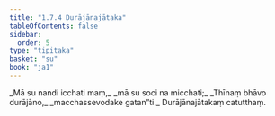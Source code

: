 ```yaml
---
title: "1.7.4 Durājānajātaka"
tableOfContents: false
sidebar:
  order: 5
type: "tipitaka"
basket: "su"
book: "ja1"
---
```



<DynamicBreadcrumb />

<Division number="64" book="ja1" bookNo="22" page="15">

<Paragraph number="141" type="verses" book="ja1">
_Mā su nandi icchati maṃ,_  
_mā su soci na micchati;_  
_Thīnaṃ bhāvo durājāno,_  
_macchassevodake gatan”ti._  


</Paragraph>
</Division>

<Paragraph number="142" type="center" book="ja1">
Durājānajātakaṃ catutthaṃ.
</Paragraph>